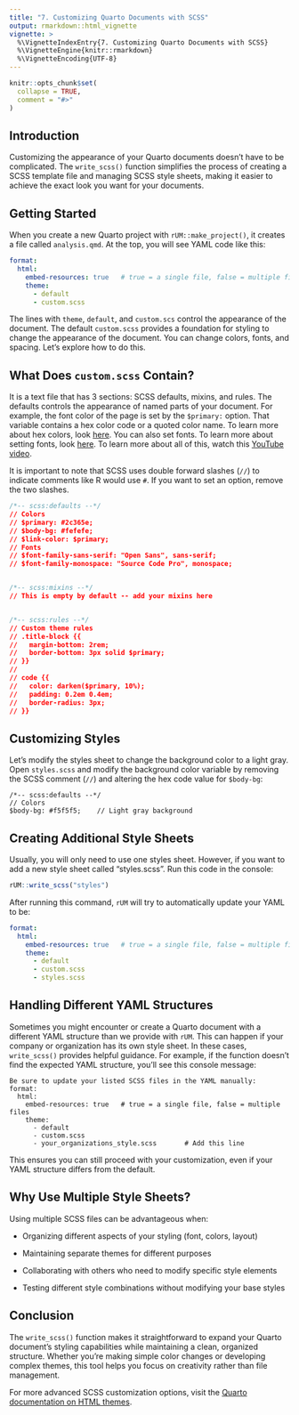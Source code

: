 ```yaml
---
title: "7. Customizing Quarto Documents with SCSS"
output: rmarkdown::html_vignette
vignette: >
  %\VignetteIndexEntry{7. Customizing Quarto Documents with SCSS}
  %\VignetteEngine{knitr::rmarkdown}
  %\VignetteEncoding{UTF-8}
---
```


```r
knitr::opts_chunk$set(
  collapse = TRUE,
  comment = "#>"
)
```

## Introduction

Customizing the appearance of your Quarto documents doesn't have to be complicated. The `write_scss()` function simplifies the process of creating a SCSS template file and managing SCSS style sheets, making it easier to achieve the exact look you want for your documents.

## Getting Started

When you create a new Quarto project with `rUM::make_project()`, it creates a file called `analysis.qmd`. At the top, you will see YAML code like this:

````yaml
format:
  html:
    embed-resources: true   # true = a single file, false = multiple files
    theme:
      - default
      - custom.scss
````

The lines with `theme`, `default`, and `custom.scs` control the appearance of the document. The default `custom.scss` provides a foundation for styling to change the appearance of the document. You can change colors, fonts, and spacing. Let's explore how to do this.

## What Does `custom.scss` Contain?

It is a text file that has 3 sections: SCSS defaults, mixins, and rules. The defaults controls the appearance of named parts of your document. For example, the font color of the page is set by the `$primary:` option. That variable contains a hex color code or a quoted color name. To learn more about hex colors, look [here](https://www.w3schools.com/css/css_colors_hex.asp). You can also set fonts. To learn more about setting fonts, look [here](https://www.w3schools.com/css/css_font.asp). To learn more about all of this, watch this [YouTube video](https://youtu.be/qw1OqIhr8EU?si=UPms-SDynvgalpSL).

It is important to note that SCSS uses double forward slashes (`//`) to indicate comments like R would use `#`. If you want to set an option, remove the two slashes.

```css
/*-- scss:defaults --*/
// Colors
// $primary: #2c365e;  
// $body-bg: #fefefe;
// $link-color: $primary;
// Fonts
// $font-family-sans-serif: "Open Sans", sans-serif;
// $font-family-monospace: "Source Code Pro", monospace;


/*-- scss:mixins --*/
// This is empty by default -- add your mixins here


/*-- scss:rules --*/
// Custom theme rules
// .title-block {{
//   margin-bottom: 2rem;
//   border-bottom: 3px solid $primary;
// }}
//
// code {{
//   color: darken($primary, 10%);
//   padding: 0.2em 0.4em;
//   border-radius: 3px;
// }}
```

## Customizing Styles

Let's modify the styles sheet to change the background color to a light gray. Open `styles.scss` and modify the background color variable by removing the SCSS comment (`//`) and altering the hex code value for `$body-bg`:

````
/*-- scss:defaults --*/
// Colors
$body-bg: #f5f5f5;    // Light gray background
````

## Creating Additional Style Sheets

Usually, you will only need to use one styles sheet. However, if you want to add a new style sheet called "styles.scss". Run this code in the console:

````r
rUM::write_scss("styles")
````

After running this command, `rUM` will try to automatically update your YAML to be:

````yaml
format:
  html:
    embed-resources: true   # true = a single file, false = multiple files
    theme:
      - default
      - custom.scss
      - styles.scss
````

## Handling Different YAML Structures

Sometimes you might encounter or create a Quarto document with a different YAML structure than we provide with `rUM`. This can happen if your company or organization has its own style sheet. In these cases, `write_scss()` provides helpful guidance. For example, if the function doesn't find the expected YAML structure, you'll see this console message:

````
Be sure to update your listed SCSS files in the YAML manually:
format:
  html:
    embed-resources: true   # true = a single file, false = multiple files
    theme:
      - default
      - custom.scss
      - your_organizations_style.scss       # Add this line
````

This ensures you can still proceed with your customization, even if your YAML structure differs from the default.

## Why Use Multiple Style Sheets?

Using multiple SCSS files can be advantageous when:

- Organizing different aspects of your styling (font, colors, layout)

- Maintaining separate themes for different purposes

- Collaborating with others who need to modify specific style elements

- Testing different style combinations without modifying your base styles

## Conclusion

The `write_scss()` function makes it straightforward to expand your Quarto document's styling capabilities while maintaining a clean, organized structure. Whether you're making simple color changes or developing complex themes, this tool helps you focus on creativity rather than file management.

For more advanced SCSS customization options, visit the [Quarto documentation on HTML themes](https://quarto.org/docs/output-formats/html-themes.html#customizing-themes).
